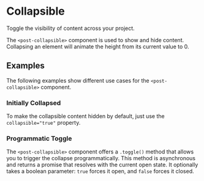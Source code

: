 
<Meta of={CollapsibleStories} />

# Collapsible

<PackageTag meta={meta}/>

<p className="lead">Toggle the visibility of content across your project.</p>

The `<post-collapsible>` component is used to show and hide content.
Collapsing an element will animate the height from its current value to 0.

<Canvas sourceState="shown" of={CollapsibleStories.Default} />
<Controls of={CollapsibleStories.Default} />

## Examples

The following examples show different use cases for the `<post-collapsible>` component.

### Initially Collapsed

To make the collapsible content hidden by default, just use the `collapsible="true"` property.

<Canvas of={CollapsibleStories.InitiallyCollapsed} />

### Programmatic Toggle

The `<post-collapsible>` component offers a `.toggle()` method that allows you to trigger the collapse programmatically.
This method is asynchronous and returns a promise that resolves with the current open state.
It optionally takes a boolean parameter: `true` forces it open, and `false` forces it closed.

<Source
  code={SampleCustomTrigger}
  language="typescript"
/>
